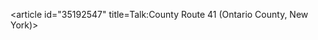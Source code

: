 <article id="35192547" title=Talk:County Route 41 (Ontario County, New York)>
	<talkpage id="35192547" title="Talk:County Route 41 (Ontario County, New York)">
{{U.S. Roads WikiProject|state=NY-CRTF|class=Redirect}}
	</talkpage>
</article>
